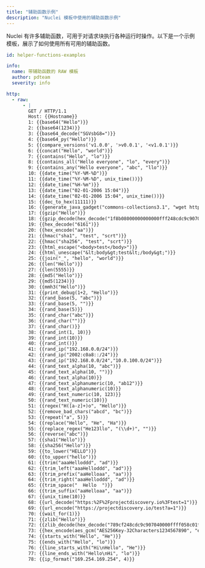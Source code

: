 ```yaml
---
title: "辅助函数示例"
description: "Nuclei 模板中使用的辅助函数示例"
---
```


Nuclei 有许多辅助函数，可用于对请求块执行各种运行时操作。以下是一个示例模板，展示了如何使用所有可用的辅助函数。

```yaml
id: helper-functions-examples

info:
  name: 带辅助函数的 RAW 模板
  author: pdteam
  severity: info

http:
  - raw:
      - |
        GET / HTTP/1.1
        Host: {{Hostname}}
        1: {{base64("Hello")}}
        2: {{base64(1234)}}
        3: {{base64_decode("SGVsbG8=")}}
        4: {{base64_py("Hello")}}
        5: {{compare_versions('v1.0.0', '>v0.0.1', '<v1.0.1')}}
        6: {{concat("Hello", "world")}}
        7: {{contains("Hello", "lo")}}
        8: {{contains_all("Hello everyone", "lo", "every")}}
        9: {{contains_any("Hello everyone", "abc", "llo")}}
        10: {{date_time("%Y-%M-%D")}}
        11: {{date_time("%Y-%M-%D", unix_time())}}
        12: {{date_time("%H-%m")}}
        13: {{date_time("02-01-2006 15:04")}}
        14: {{date_time("02-01-2006 15:04", unix_time())}}
        15: {{dec_to_hex(11111)}}
        16: {{generate_java_gadget("commons-collections3.1", "wget http://{{interactsh-url}}", "base64")}}
        17: {{gzip("Hello")}}
        18: {{gzip_decode(hex_decode("1f8b08000000000000fff248cdc9c907040000ffff8289d1f705000000"))}}
        19: {{hex_decode("6161")}}
        20: {{hex_encode("aa")}}
        21: {{hmac("sha1", "test", "scrt")}} 
        22: {{hmac("sha256", "test", "scrt")}}
        23: {{html_escape("<body>test</body>")}}
        24: {{html_unescape("&lt;body&gt;test&lt;/body&gt;")}}
        25: {{join("_", "hello", "world")}}
        26: {{len("Hello")}}
        27: {{len(5555)}}
        28: {{md5("Hello")}}
        29: {{md5(1234)}}
        30: {{mmh3("Hello")}}
        31: {{print_debug(1+2, "Hello")}}
        32: {{rand_base(5, "abc")}}
        33: {{rand_base(5, "")}}
        34: {{rand_base(5)}}
        35: {{rand_char("abc")}}
        36: {{rand_char("")}}
        37: {{rand_char()}}
        38: {{rand_int(1, 10)}}
        39: {{rand_int(10)}}
        40: {{rand_int()}}
        41: {{rand_ip("192.168.0.0/24")}}
        42: {{rand_ip("2002:c0a8::/24")}}
        43: {{rand_ip("192.168.0.0/24","10.0.100.0/24")}}
        44: {{rand_text_alpha(10, "abc")}}
        45: {{rand_text_alpha(10, "")}}
        46: {{rand_text_alpha(10)}}
        47: {{rand_text_alphanumeric(10, "ab12")}}
        48: {{rand_text_alphanumeric(10)}}
        49: {{rand_text_numeric(10, 123)}}
        50: {{rand_text_numeric(10)}}
        51: {{regex("H([a-z]+)o", "Hello")}}
        52: {{remove_bad_chars("abcd", "bc")}}
        53: {{repeat("a", 5)}}
        54: {{replace("Hello", "He", "Ha")}}
        55: {{replace_regex("He123llo", "(\\d+)", "")}}
        56: {{reverse("abc")}}
        57: {{sha1("Hello")}}
        58: {{sha256("Hello")}}
        59: {{to_lower("HELLO")}}
        60: {{to_upper("hello")}}
        61: {{trim("aaaHelloddd", "ad")}}
        62: {{trim_left("aaaHelloddd", "ad")}}
        63: {{trim_prefix("aaHelloaa", "aa")}}
        64: {{trim_right("aaaHelloddd", "ad")}}
        65: {{trim_space("  Hello  ")}}
        66: {{trim_suffix("aaHelloaa", "aa")}}
        67: {{unix_time(10)}}
        68: {{url_decode("https:%2F%2Fprojectdiscovery.io%3Ftest=1")}}
        69: {{url_encode("https://projectdiscovery.io/test?a=1")}}
        70: {{wait_for(1)}}
        71: {{zlib("Hello")}}
        72: {{zlib_decode(hex_decode("789cf248cdc9c907040000ffff058c01f5"))}}
        73: {{hex_encode(aes_gcm("AES256Key-32Characters1234567890", "exampleplaintext"))}}
        74: {{starts_with("Hello", "He")}}
        75: {{ends_with("Hello", "lo")}}
        76: {{line_starts_with("Hi\nHello", "He")}}
        77: {{line_ends_with("Hello\nHi", "lo")}}
        78: {{ip_format("169.254.169.254", 4)}}
```